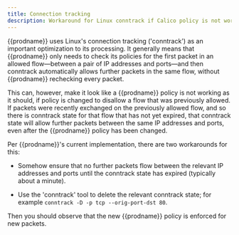 ```yaml
---
title: Connection tracking
description: Workaround for Linux conntrack if Calico policy is not working as it should.
---
```



{{prodname}} uses Linux's connection tracking ('conntrack') as an important
optimization to its processing.  It generally means that {{prodname}} only needs to
check its policies for the first packet in an allowed flow—between a pair of
IP addresses and ports—and then conntrack automatically allows further
packets in the same flow, without {{prodname}} rechecking every packet.

This can, however, make it look like a {{prodname}} policy is not working as it
should, if policy is changed to disallow a flow that was previously allowed.
If packets were recently exchanged on the previously allowed flow, and so there
is conntrack state for that flow that has not yet expired, that conntrack state
will allow further packets between the same IP addresses and ports, even after
the {{prodname}} policy has been changed.

Per {{prodname}}'s current implementation, there are two workarounds for this:

- Somehow ensure that no further packets flow between the relevant IP
   addresses and ports until the conntrack state has expired (typically about
   a minute).

- Use the 'conntrack' tool to delete the relevant conntrack state; for example
   `conntrack -D -p tcp --orig-port-dst 80`.

Then you should observe that the new {{prodname}} policy is enforced for new packets.
